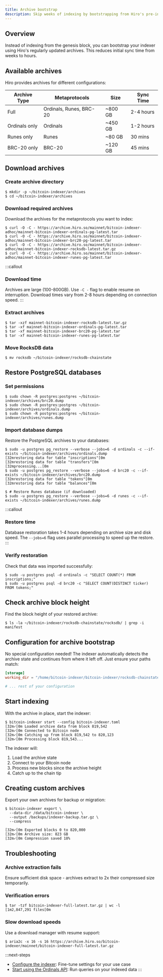 ```yaml
---
title: Archive bootstrap  
description: Skip weeks of indexing by bootstrapping from Hiro's pre-indexed archives.
---
```


## Overview

Instead of indexing from the genesis block, you can bootstrap your indexer using Hiro's regularly updated archives. This reduces initial sync time from weeks to hours.

## Available archives

Hiro provides archives for different configurations:

| Archive Type | Metaprotocols | Size | Sync Time |
|--------------|---------------|------|-----------|
| Full | Ordinals, Runes, BRC-20 | ~800 GB | 2-4 hours |
| Ordinals only | Ordinals | ~450 GB | 1-2 hours |
| Runes only | Runes | ~80 GB | 30 mins |
| BRC-20 only | BRC-20 | ~120 GB | 45 mins |

## Download archives

### Create archive directory

```terminal
$ mkdir -p ~/bitcoin-indexer/archives
$ cd ~/bitcoin-indexer/archives
```

### Download required archives

Download the archives for the metaprotocols you want to index:

```terminal
$ curl -O -C - https://archive.hiro.so/mainnet/bitcoin-indexer-adhoc/mainnet-bitcoin-indexer-ordinals-pg-latest.tar
$ curl -O -C - https://archive.hiro.so/mainnet/bitcoin-indexer-adhoc/mainnet-bitcoin-indexer-brc20-pg-latest.tar
$ curl -O -C - https://archive.hiro.so/mainnet/bitcoin-indexer-adhoc/mainnet-bitcoin-indexer-rocksdb-latest.tar.gz
$ curl -O -C - https://archive.hiro.so/mainnet/bitcoin-indexer-adhoc/mainnet-bitcoin-indexer-runes-pg-latest.tar
```

:::callout
### Download time
Archives are large (100-800GB). Use `-C -` flag to enable resume on interruption. Download times vary from 2-8 hours depending on connection speed.
:::

### Extract archives

```terminal
$ tar -xzf mainnet-bitcoin-indexer-rocksdb-latest.tar.gz
$ tar -xf mainnet-bitcoin-indexer-ordinals-pg-latest.tar
$ tar -xf mainnet-bitcoin-indexer-brc20-pg-latest.tar
$ tar -xf mainnet-bitcoin-indexer-runes-pg-latest.tar
```

### Move RocksDB data

```terminal
$ mv rocksdb ~/bitcoin-indexer/rocksdb-chainstate
```

## Restore PostgreSQL databases

### Set permissions

```terminal
$ sudo chown -R postgres:postgres ~/bitcoin-indexer/archives/brc20.dump
$ sudo chown -R postgres:postgres ~/bitcoin-indexer/archives/ordinals.dump
$ sudo chown -R postgres:postgres ~/bitcoin-indexer/archives/runes.dump
```

### Import database dumps

Restore the PostgreSQL archives to your databases:

```terminal
$ sudo -u postgres pg_restore --verbose --jobs=6 -d ordinals -c --if-exists ~/bitcoin-indexer/archives/ordinals.dump
[32mrestoring data for table "inscriptions"[0m
[32mrestoring data for table "transfers"[0m
[32mprocessing...[0m
$ sudo -u postgres pg_restore --verbose --jobs=6 -d brc20 -c --if-exists ~/bitcoin-indexer/archives/brc20.dump
[32mrestoring data for table "tokens"[0m
[32mrestoring data for table "balances"[0m

$ # Restore Runes database (if downloaded)
$ sudo -u postgres pg_restore --verbose --jobs=6 -d runes -c --if-exists ~/bitcoin-indexer/archives/runes.dump
```

:::callout
### Restore time
Database restoration takes 1-4 hours depending on archive size and disk speed. The `--jobs=6` flag uses parallel processing to speed up the restore.
:::

### Verify restoration

Check that data was imported successfully:

```terminal
$ sudo -u postgres psql -d ordinals -c "SELECT COUNT(*) FROM inscriptions;"
$ sudo -u postgres psql -d brc20 -c "SELECT COUNT(DISTINCT ticker) FROM tokens;"
```

## Check archive block height

Find the block height of your restored archive:

```terminal
$ ls -la ~/bitcoin-indexer/rocksdb-chainstate/rocksdb/ | grep -i manifest
```

## Configuration for archive bootstrap

No special configuration needed! The indexer automatically detects the archive state and continues from where it left off. Just ensure your paths match:

```toml title="bitcoin-indexer-config.toml"
[storage]
working_dir = "/home/bitcoin-indexer/bitcoin-indexer/rocksdb-chainstate"

# ... rest of your configuration
```

## Start indexing

With the archive in place, start the indexer:

```terminal
$ bitcoin-indexer start --config bitcoin-indexer.toml
[32m✓[0m Loaded archive data from block 819,542
[32m✓[0m Connected to Bitcoin node
[32m✓[0m Catching up from block 819,542 to 820,123
[32m✓[0m Processing block 819,543...
```

The indexer will:
1. Load the archive state
2. Connect to your Bitcoin node
3. Process new blocks since the archive height
4. Catch up to the chain tip

## Creating custom archives

Export your own archives for backup or migration:

```terminal
$ bitcoin-indexer export \
  --data-dir /data/bitcoin-indexer \
  --output /backups/indexer-backup.tar.gz \
  --compress
  
[32m✓[0m Exported blocks 0 to 820,000
[32m✓[0m Archive size: 823 GB
[32m✓[0m Compression saved 18%
```

## Troubleshooting

### Archive extraction fails

Ensure sufficient disk space - archives extract to 2x their compressed size temporarily.

### Verification errors

```terminal
$ tar -tzf bitcoin-indexer-full-latest.tar.gz | wc -l
[1m2,847,291 files[0m
```

### Slow download speeds

Use a download manager with resume support:

```terminal
$ aria2c -x 16 -s 16 https://archive.hiro.so/bitcoin-indexer/mainnet/bitcoin-indexer-full-latest.tar.gz
```

:::next-steps
- [Configure the indexer](/tools/bitcoin-indexer/configuration): Fine-tune settings for your use case
- [Start using the Ordinals API](/tools/bitcoin-indexer/ordinals-api): Run queries on your indexed data
:::